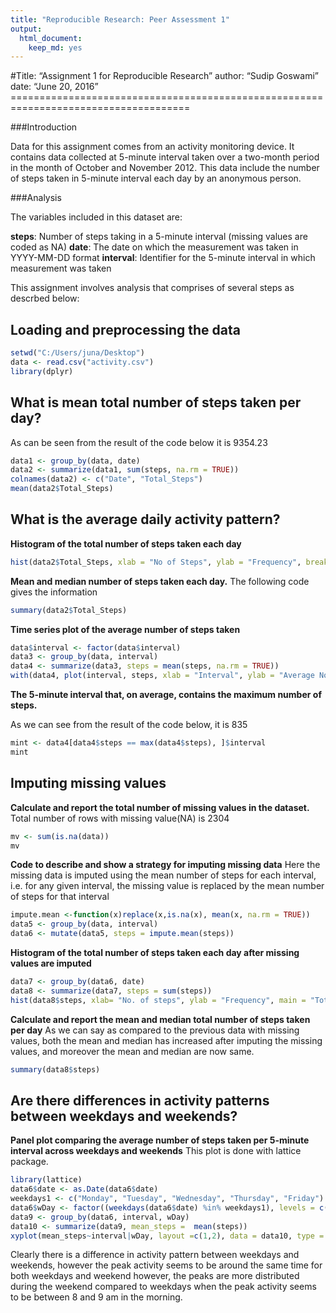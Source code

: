 ```yaml
---
title: "Reproducible Research: Peer Assessment 1"
output: 
  html_document:
    keep_md: yes
---
```

#Title: "Assignment 1 for Reproducible Research"
author: "Sudip Goswami"
date: "June 20, 2016"
=====================================================================================

###Introduction

Data for this assignment comes from an activity monitoring device. It contains data collected at 5-minute interval taken over a two-month period in the month of October and November 2012. This data include the number of steps taken in 5-minute interval each day by an anonymous person. 

###Analysis

The variables included in this dataset are:

**steps**: Number of steps taking in a 5-minute interval (missing values are coded as NA)
**date**: The date on which the measurement was taken in YYYY-MM-DD format
**interval**: Identifier for the 5-minute interval in which measurement was taken

This assignment involves analysis that comprises of several steps as descrbed below:


## Loading and preprocessing the data

```r
setwd("C:/Users/juna/Desktop")
data <- read.csv("activity.csv")
library(dplyr)
```

## What is mean total number of steps taken per day?

As can be seen from the result of the code below it is 9354.23

```r
data1 <- group_by(data, date)
data2 <- summarize(data1, sum(steps, na.rm = TRUE))
colnames(data2) <- c("Date", "Total_Steps")
mean(data2$Total_Steps)
```

## What is the average daily activity pattern?

**Histogram of the total number of steps taken each day**

```r
hist(data2$Total_Steps, xlab = "No of Steps", ylab = "Frequency", breaks = 10, main = "Activity Per Day Histogram")
```

**Mean and median number of steps taken each day.** 
The following code gives the information

```r
summary(data2$Total_Steps)
```
**Time series plot of the average number of steps taken**

```r
data$interval <- factor(data$interval)
data3 <- group_by(data, interval)
data4 <- summarize(data3, steps = mean(steps, na.rm = TRUE))
with(data4, plot(interval, steps, xlab = "Interval", ylab = "Average No. of steps", type = "l", color = "red", main = "Average no. of steps per interval" ))
```
**The 5-minute interval that, on average, contains the maximum number of steps.**

As we can see from the result of the code below, it is 835


```r
mint <- data4[data4$steps == max(data4$steps), ]$interval
mint
```


## Imputing missing values
**Calculate and report the total number of missing values in the dataset.**
Total number of rows with missing value(NA) is 2304

```r
mv <- sum(is.na(data))
mv 
```
**Code to describe and show a strategy for imputing missing data**
Here the missing data is imputed using the mean number of steps for each interval, i.e. for any given interval, the missing value is replaced by the mean number of steps for that interval

```r
impute.mean <-function(x)replace(x,is.na(x), mean(x, na.rm = TRUE))
data5 <- group_by(data, interval)
data6 <- mutate(data5, steps = impute.mean(steps))
```

**Histogram of the total number of steps taken each day after missing values are imputed**

```r
data7 <- group_by(data6, date)
data8 <- summarize(data7, steps = sum(steps))
hist(data8$steps, xlab= "No. of steps", ylab = "Frequency", main = "Total No. of Steps per day (imputed missing values)", breaks = 10)
```
**Calculate and report the mean and median total number of steps taken per day**
As we can say as compared to the previous data with missing values, both the mean and median has increased after imputing the missing values, and moreover the mean and median are now same.

```r
summary(data8$steps)
```
## Are there differences in activity patterns between weekdays and weekends?

**Panel plot comparing the average number of steps taken per 5-minute interval across weekdays and weekends**
This plot is done with lattice package.

```r
library(lattice)
data6$date <- as.Date(data6$date)
weekdays1 <- c("Monday", "Tuesday", "Wednesday", "Thursday", "Friday")
data6$wDay <- factor((weekdays(data6$date) %in% weekdays1), levels = c(FALSE, TRUE), labels = c("Weekend", "Weekday"))
data9 <- group_by(data6, interval, wDay)
data10 <- summarize(data9, mean_steps =  mean(steps))
xyplot(mean_steps~interval|wDay, layout =c(1,2), data = data10, type = "l")
```
Clearly there is a difference in activity pattern between weekdays and weekends, however the peak activity seems to be around the same time for both weekdays and weekend however, the peaks are more distributed during the weekend compared to weekdays when the peak activity seems to be between 8 and 9 am in the morning.

